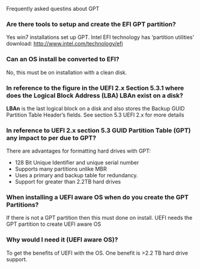 Frequently asked questins about GPT

===Are there tools to setup and create the EFI GPT partition?===
Yes win7 installations set up GPT.  Intel EFI technology has ‘partition utilities’ download:  http://www.intel.com/technology/efi 


===Can an OS install be converted to EFI?===
No, this must be on installation with a clean disk.  


===In reference to the figure in the UEFI 2.x Section 5.3.1 where does the Logical Block Address (LBA) '''LBAn''' exist on a disk?===
'''LBAn''' is the last logical block on a disk and also stores the Backup GUID Partition Table Header’s fields.  See section 5.3 UEFI 2.x for more details


===In reference to UEFI 2.x section 5.3 GUID Partition Table (GPT) any impact to per due to GPT?===
There are advantages for formatting hard drives with GPT:
* 128 Bit Unique Identifier and unique serial number 
* Supports many partitions unlike MBR
* Uses a primary and backup table for redundancy.
* Support for greater than 2.2TB hard drives

===When installing a UEFI aware OS when do you create the GPT Partitions?===  
If there is not a GPT partition then this must done on install.  UEFI needs the GPT partition to  create UEFI aware OS

===Why would I need it (UEFI aware OS)?=== 
To get the benefits of UEFI with the OS. One benefit is >2.2 TB hard drive support.

<!-- [[category:edit]] -->
<!-- [[category:FAQ]] -->
<!-- [[category:UEFI/PI]] -->
<!-- [[category:GPT]] -->